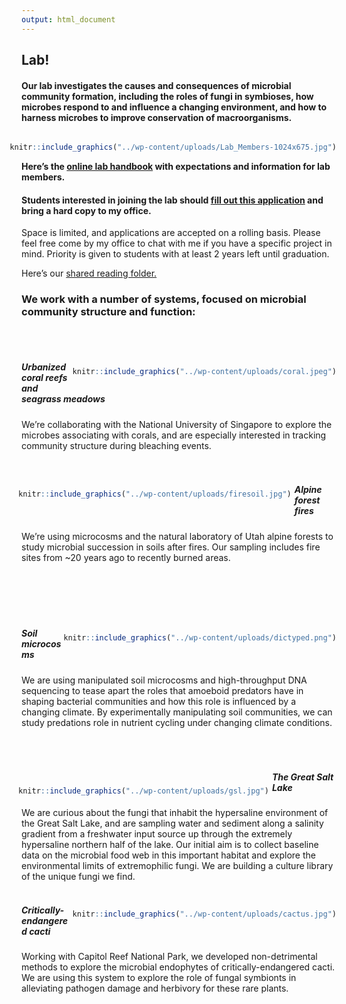 ```yaml
---
output: html_document
---
```


<style>
div.gray { background-color:#aabdaf; border-radius: 5px; padding: 20px;}
</style>
<div class = "gray">

# Lab!

#### Our lab investigates the causes and consequences of microbial community formation, including the roles of fungi in symbioses, how microbes respond to and influence a changing environment, and how to harness microbes to improve conservation of macroorganisms.

<div style= "float:right;position: relative;">
```r
knitr::include_graphics("../wp-content/uploads/Lab_Members-1024x675.jpg")
```
</div>


#### Here’s the [online lab handbook](https://github.com/gzahn/Lab_Manual) with expectations and information for lab members.

#### Students interested in joining the lab should [fill out this application](https://github.com/gzahn/Profile/raw/master/Student_Research_Application.docx) and bring a hard copy to my office.

Space is limited, and applications are accepted on a rolling basis. Please feel free come by my office to chat with me if you have a specific project in mind. Priority is given to students with at least 2 years left until graduation.

Here's our [shared reading folder.](https://www.zotero.org/groups/415455/microbe_ecology/items?)
</div>

<style>
div.blue { background-color:#a89d82; border-radius: 5px; padding: 20px;}
</style>
<div class = "blue">

### We work with a number of systems, focused on microbial community structure and function:
<br><br>

<div style= "float:right;position: relative;">
```r
knitr::include_graphics("../wp-content/uploads/coral.jpeg")
```
</div>

##### **Urbanized coral reefs and seagrass meadows**
We're collaborating with the National University of Singapore to explore the microbes associating with corals, and are especially interested in tracking community structure during bleaching events.
<br><br><br>

<div style= "float:left;position: relative;left: -5px">
```r
knitr::include_graphics("../wp-content/uploads/firesoil.jpg")
```
</div>

##### **Alpine forest fires**
We're using microcosms and the natural laboratory of Utah alpine forests to study microbial succession in soils after fires. Our sampling includes fire sites from ~20 years ago to recently burned areas. 
<br><br><br><br><br><br>

<div style= "float:right;position: relative;">
```r
knitr::include_graphics("../wp-content/uploads/dictyped.png")
```
</div>

##### **Soil microcosms**
We are using manipulated soil microcosms and high-throughput DNA sequencing to tease apart the roles that amoeboid predators have in shaping bacterial communities and how this role is influenced by a changing climate. By experimentally manipulating soil communities, we can study predations role in nutrient cycling under changing climate conditions.
<br><br><br><br>


<div style= "float:left;position: relative;left: -5px;top: 15">
```r
knitr::include_graphics("../wp-content/uploads/gsl.jpg")
```
</div>

##### **The Great Salt Lake**
We are curious about the fungi that inhabit the hypersaline environment of the Great Salt Lake, and are sampling water and sediment along a salinity gradient from a freshwater input source up through the extremely hypersaline northern half of the lake. Our initial aim is to collect baseline data on the microbial food web in this important habitat and explore the environmental limits of extremophilic fungi. We are building a culture library of the unique fungi we find.
<br><br>


<div style= "float:right;position: relative;">
```r
knitr::include_graphics("../wp-content/uploads/cactus.jpg")
```
</div>

##### **Critically-endangered cacti**
Working with Capitol Reef National Park, we developed non-detrimental methods to explore the microbial endophytes of critically-endangered cacti. We are using this system to explore the role of fungal symbionts in alleviating pathogen damage and herbivory for these rare plants.
<br><br><br><br><br>
 
</div>
